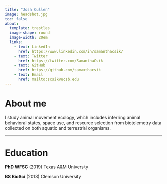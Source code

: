 ```yaml
---
title: "Josh Cullen"
image: headshot.jpg
toc: false
about: 
  template: trestles
  image-shape: round
  image-width: 20em
  links:
    - text: LinkedIn
      href: https://www.linkedin.com/in/samanthacsik/
    - text: Twitter
      href: https://twitter.com/SamanthaCsik
    - text: GitHub
      href: https://github.com/samanthacsik
    - text: Email
      href: mailto:scsik@ucsb.edu
---
```


# About me

I study animal movement ecology, which includes inferring animal behavioral states, space use, and resource selection from biotelemetry data collected on both aquatic and terrestrial organisms.

---

# Education

**PhD WFSC** (2019) Texas A&M University

**BS BioSci** (2013) Clemson University
